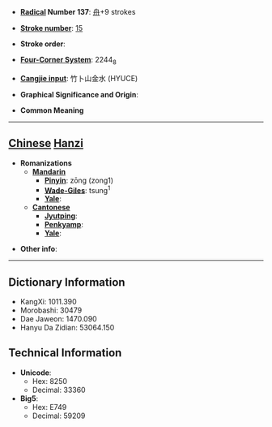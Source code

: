 * '''[[Wiktionary:Chinese radical index| Radical]] Number 137''': [[Wiktionary:Chinese radical index 舟|舟]]+9 strokes

* '''[[Wiktionary:Chinese total strokes index|Stroke number]]''': [[Wiktionary:Chinese total strokes index 15|15]]

* '''Stroke order''': 

* '''[[Wiktionary:Chinese four corner index|Four-Corner System]]''': 2244<sub>8</sub>

* '''[[Wiktionary:Chinese Cangjie index|Cangjie input]]''': 竹卜山金水 (HYUCE)

* '''Graphical Significance and Origin''': 

* '''Common Meaning'''

----

== [[Chinese]] [[Hanzi]] ==

* '''Romanizations'''
** '''[[Mandarin]]'''
*** '''[[Pinyin]]''': zōng (zong1)
*** '''[[Wade-Giles]]''': tsung<sup>1</sup>
*** '''[[Yale]]''': 
** '''[[Cantonese]]'''
*** '''[[Jyutping]]''':
*** '''[[Penkyamp]]''': 
*** '''[[Yale]]''': 

* '''Other info''': 

----

== Dictionary Information ==

* KangXi: 1011.390
* Morobashi: 30479
* Dae Jaweon: 1470.090
* Hanyu Da Zidian: 53064.150

== Technical Information ==

* '''Unicode''':
** Hex: 8250
** Decimal: 33360
* '''Big5''':
** Hex: E749
** Decimal: 59209